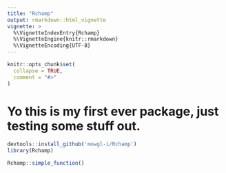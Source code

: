 ```yaml
---
title: "Rchamp"
output: rmarkdown::html_vignette
vignette: >
  %\VignetteIndexEntry{Rchamp}
  %\VignetteEngine{knitr::rmarkdown}
  %\VignetteEncoding{UTF-8}
---
```


```r
knitr::opts_chunk$set(
  collapse = TRUE,
  comment = "#>"
)
```

# Yo this is my first ever package, just testing some stuff out. 

```r
devtools::install_github('mowgl-i/Rchamp')
library(Rchamp)

Rchamp::simple_function()

```
